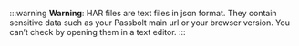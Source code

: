 :::warning
**Warning**: HAR files are text files in json format. They contain sensitive data such as your Passbolt main url or your browser version. You can’t check by opening them in a text editor.
:::